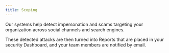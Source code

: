 ```yaml
---
title: Scoping
---
```


Our systems help detect impersonation and scams targeting your organization 
across social channels and search engines.

These detected attacks are then turned into Reports that are placed in your 
security Dashboard, and your team members are notified by email.
